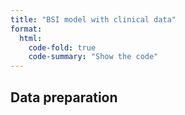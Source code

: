 ```yaml
---
title: "BSI model with clinical data"
format:
  html:
    code-fold: true
    code-summary: "Show the code"
---
```


## Data preparation